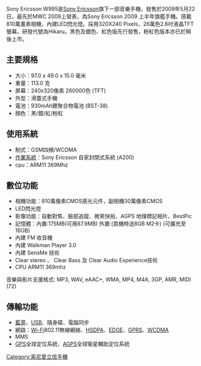 {{copyedit|time=2010-04-22T06:42:45+00:00}}
{{noteTA
|T=zh-hans:索尼爱立信 W995;zh-hk:Sony Ericsson W995;zh-cn:索尼爱立信 W995;zh-tw:Sony Ericsson W995;
}}
{{Infobox Mobile
| name = Sony Ericsson W995
| image= W995silver.JPG
| screen = 2.6英寸 320x240[[像素|像素]]，260,000色[[TFT|TFT]]彩屏
| ringtone = 支持[[MP3|MP3]]、[[MID|MID]]、[[AAC|AAC]]等格式
| memory = [[Memory_Stick|Memory Stick]] M2 記憶卡
| networks = [[GSM|GSM]]/[[GPRS|GPRS]]/[[EDGE|EDGE]]/[[HSDPA|HSDPA]]/[[Wi-Fi|Wi-Fi]]/[[WCDMA|WCDMA]]
| connectivity = [[藍芽|藍芽]]、[[USB|USB]] 2.0傳輸、[[Wi-Fi|Wi-Fi]]
| size = 97×49×15 mm
| weight = 113[[克|克]]
}}
Sony Ericsson W995是[[Sony_Ericsson|Sony Ericsson]]旗下一部音樂手機，發售於2009年5月22日。最先於MWC 2009上發表，為Sony Ericsson 2009 上半年旗艦手機。搭載810萬畫素相機，內建LED閃光燈。採用320X240 Pixels，26萬色2.6吋液晶TFT螢幕。研發代號為Hikaru。黑色及銀色、紅色版先行發售，粉紅色版本亦已於稍後上市。


== 主要規格 ==
*大小：97.0 x 49.0 x 15.0 毫米 
*重量：113.0 克 
*屏幕：240x320像素 260000色 (TFT)
*外型：滑蓋式手機
*電池：930mAh鋰聚合物電池 (BST-38)
*顏色：黑/銀/紅/粉紅

== 使用系統 ==
*制式：GSM四頻/WCDMA
*[[作業系統|作業系統]]：Sony Ericsson 自家封閉式系統 (A200)
*cpu：ARM11 369Mhz

== 數位功能 ==
*相機功能：810萬像素CMOS感光元件，副相機30萬像素CMOS
*LED閃光燈
*影像功能：自動對焦、臉部追蹤、微笑快拍、AGPS 地理標記相片、BestPic
*記憶體：內置:175MB(可用87.9MB) 外置:(買機時送8GB M2卡) (可擴充至 16GB)
*內建 FM 收音機
*內建 Walkman Player 3.0
*內建 SensMe 技術
*Clear stereo 、 Clear Bass 及 Clear Audio Experience技術
*CPU ARM11 369mhz
音樂與影片支援格式: MP3, WAV, eAAC+, WMA, MP4, M4A, 3GP, AMR, MIDI (72)

== 傳輸功能 ==
*[[藍芽|藍芽]]、[[USB|USB]]、隨身碟、電腦同步
*網路：[[Wi-Fi|Wi-Fi]]802.11無線網絡、[[HSDPA|HSDPA]]、[[EDGE|EDGE]]、[[GPRS|GPRS]]、[[WCDMA|WCDMA]]
*MMS
*[[GPS|GPS]]全球定位系統、[[AGPS|AGPS]]全球衞星輔助定位系統


{{SEphones}}

[[Category:索尼愛立信手機|Category:索尼愛立信手機]]